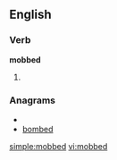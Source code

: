 ==English==

===Verb===
'''mobbed'''

# {{past of|[[mob]]}}

===Anagrams===
* {{alphagram|bbdemo}}
* [[bombed#English|bombed]]

[[simple:mobbed]]
[[vi:mobbed]]